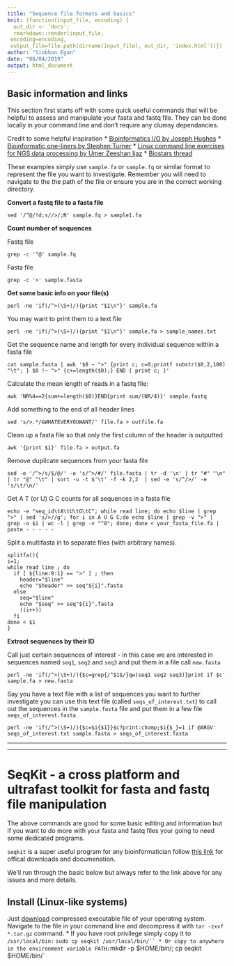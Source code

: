 ```yaml
---
title: "Sequence file formats and basics"
knit: (function(input_file, encoding) {
  out_dir <- 'docs';
  rmarkdown::render(input_file,
 encoding=encoding,
 output_file=file.path(dirname(input_file), out_dir, 'index.html'))})
author: "Siobhon Egan"
date: "08/04/2019"
output: html_document
---
```


## Basic information and links
This section first starts off with some quick useful commands that will be helpful to assess and manipulate your fasta and fastq file. They can be done locally in your command line and don't require any clumsy dependancies.

Credit to some helpful inspiration
* [Bioinformatics I/O by Joseph Hughes](http://bioinformatics.cvr.ac.uk/blog/short-command-lines-for-manipulation-fastq-and-fasta-sequence-files/)
* [Bioinformatic one-liners by Stephen Turner](https://github.com/stephenturner/oneliners#basic-awk--sed)
* [Linux command line exercises for NGS data processing by Umer Zeeshan Ijaz](http://userweb.eng.gla.ac.uk/umer.ijaz/bioinformatics/linux.html)
* [Biostars thread](https://www.biostars.org/p/17680/)


These examples simply use `sample.fa` or `sample.fq` or similar format to represent the file you want to investigate. Remember you will need to navigate to the the path of the file or ensure you are in the correct working directory.

**Convert a fastq file to a fasta file**

```console
sed '/^@/!d;s//>/;N' sample.fq > sample1.fa
```

**Count number of sequences**

Fastq file
```console
grep -c '^@' sample.fq
```

 Fasta file
```console
grep -c '>' sample.fasta
```

**Get some basic info on your file(s)**
```console
perl -ne 'if(/^>(\S+)/){print "$1\n"}' sample.fa
```

You may want to print them to a text file
```console
perl -ne 'if(/^>(\S+)/){print "$1\n"}' sample.fa > sample_names.txt
```

Get the sequence name and length for every individual sequence within a fasta file
```console
cat sample.fasta | awk '$0 ~ ">" {print c; c=0;printf substr($0,2,100) "\t"; } $0 !~ ">" {c+=length($0);} END { print c; }'
```

Calculate the mean length of reads in a fastq file:
```console
awk 'NR%4==2{sum+=length($0)}END{print sum/(NR/4)}' sample.fastq
```

Add something to the end of all header lines
```console
sed 's/>.*/&WHATEVERYOUWANT/' file.fa > outfile.fa
```

Clean up a fasta file so that only the first column of the header is outputted
```console
awk '{print $1}' file.fa > output.fa
```

Remove dupilcate sequences from your fasta file
```console
sed -e '/^>/s/$/@/' -e 's/^>/#/' file.fasta | tr -d '\n' | tr "#" "\n" | tr "@" "\t" | sort -u -t $'\t' -f -k 2,2  | sed -e 's/^/>/' -e 's/\t/\n/'
```

Get A T (or U) G C counts for all sequences in a fasta file
```console
echo -e "seq_id\tA\tU\tG\tC"; while read line; do echo $line | grep ">" | sed 's/>//g'; for i in A U G C;do echo $line | grep -v ">" | grep -o $i | wc -l | grep -v "^0"; done; done < your_fasta_file.fa | paste - - - - -
```

Split a multifasta in to separate files (with arbitrary names).
```console
splitfa(){
i=1;
while read line ; do
  if [ ${line:0:1} == ">" ] ; then
    header="$line"
    echo "$header" >> seq"${i}".fasta
  else
    seq="$line"
    echo "$seq" >> seq"${i}".fasta
    ((i++))
  fi
done < $1
}
```

**Extract sequences by their ID**

Call just certain sequences of interest - in this case we are interested in sequences named `seq1`, `seq2` and `seq3` and put them in a file call `new.fasta`
```console
perl -ne 'if(/^>(\S+)/){$c=grep{/^$1$/}qw(seq1 seq2 seq3)}print if $c' sample.fa > new.fasta
```
Say you have a text file with a list of sequences you want to further investigate you can use this text file (called `seqs_of_interest.txt`) to call out the sequences in the `sample.fasta` file and put them in a few file `seqs_of_interest.fasta`

```console
perl -ne 'if(/^>(\S+)/){$c=$i{$1}}$c?print:chomp;$i{$_}=1 if @ARGV' seqs_of_interest.txt sample.fasta > seqs_of_interest.fasta
```
***
***
# SeqKit - a cross platform and ultrafast toolkit for fasta and fastq file manipulation

The above commands are good for some basic editing and information but if you want to do more with your fasta and fastq files your going to need some dedicated programs.

`seqkit` is a super useful program for any bioinformatician follow [this link](https://github.com/shenwei356/seqkit) for offical downloads and documenation.

We'll run through the basic below but always refer to the link above for any issues and more details.

## Install (Linux-like systems)

Just [download](https://github.com/shenwei356/seqkit/releases) compressed executable file of your operating system. Navigate to the file in your command line and decompress it with `tar -zxvf *.tar.gz` command.
* If you have root privilege simply copy it to `/usr/local/bin:`
    `sudo cp seqkit /usr/local/bin/``
* Or copy to anywhere in the environment variable PATH:
    `mkdir -p $HOME/bin/; cp seqkit $HOME/bin/`